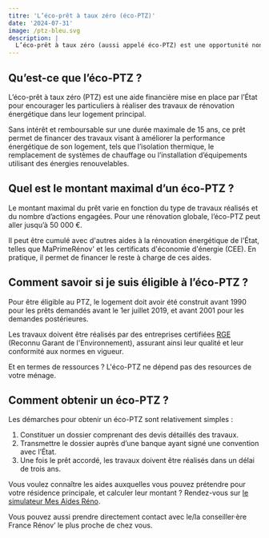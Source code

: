 ```yaml
---
titre: 'L’éco-prêt à taux zéro (éco-PTZ)'
date: '2024-07-31'
image: /ptz-bleu.svg
description: |
  L’éco-prêt à taux zéro (aussi appelé éco-PTZ) est une opportunité non négligeable pour les propriétaires souhaitant réduire leur consommation d’énergie, tout en augmentant le confort et la valeur de leur bien immobilier. Tour d’horizon.
---
```


## Qu’est-ce que l’éco-PTZ ?

L’éco-prêt à taux zéro (PTZ) est une aide financière mise en place par l’État pour encourager les particuliers à réaliser des travaux de rénovation énergétique dans leur logement principal.

Sans intérêt et remboursable sur une durée maximale de 15 ans, ce prêt permet de financer des travaux visant à améliorer la performance énergétique de son logement, tels que l’isolation thermique, le remplacement de systèmes de chauffage ou l’installation d’équipements utilisant des énergies renouvelables.

## Quel est le montant maximal d’un éco-PTZ ?

Le montant maximal du prêt varie en fonction du type de travaux réalisés et du nombre d’actions engagées. Pour une rénovation globale, l’éco-PTZ peut aller jusqu’à 50 000 €.

Il peut être cumulé avec d'autres aides à la rénovation énergétique de l'État, telles que MaPrimeRénov' et les certificats d'économie d'énergie (CEE). En pratique, il permet de financer le reste à charge de ces aides.

## Comment savoir si je suis éligible à l’éco-PTZ ?

Pour être éligible au PTZ, le logement doit avoir été construit avant 1990 pour les prêts demandés avant le 1er juillet 2019, et avant 2001 pour les demandes postérieures.

Les travaux doivent être réalisés par des entreprises certifiées [RGE](https://france-renov.gouv.fr/annuaires-professionnels/artisan-rge-architecte) (Reconnu Garant de l'Environnement), assurant ainsi leur qualité et leur conformité aux normes en vigueur.

Et en termes de ressources ? L'éco-PTZ ne dépend pas des resources de votre ménage.

## Comment obtenir un éco-PTZ ?

Les démarches pour obtenir un éco-PTZ sont relativement simples :

1. Constituer un dossier comprenant des devis détaillés des travaux.
2. Transmettre le dossier auprès d’une banque ayant signé une convention avec l’État.
3. Une fois le prêt accordé, les travaux doivent être réalisés dans un délai de trois ans.

Vous voulez connaître les aides auxquelles vous pouvez prétendre pour votre résidence principale, et calculer leur montant ? Rendez-vous sur [le simulateur Mes Aides Réno](https://mesaidesreno.beta.gouv.fr).

Vous pouvez aussi prendre directement contact avec le/la conseiller·ère France Rénov’ le plus proche de chez vous.
